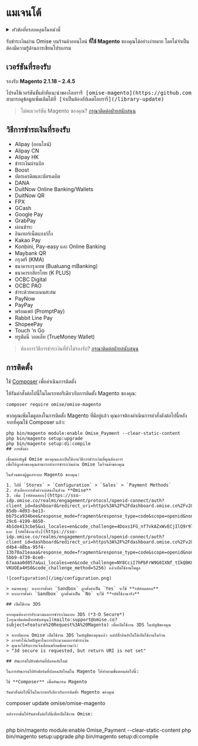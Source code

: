 ---
---
# แมเจนโต้

<details>
  <summary><em>หัวข้อที่ครอบคลุมในหน้านี้</em></summary>

- [เวอร์ชันที่รองรับ](#เวอร์ชันที่รองรับ)
- [วิธีการชำระเงินที่รองรับ](#วิธีการชำระเงินที่รองรับ)
- [การติดตั้ง](#การติดตั้ง)
- [การตั้งค่า](#การตั้งค่า)
  - [เปิดใช้งาน 3DS](#เปิดใช้งาน-3ds)
- [อัปเกรดเป็นแบบฟอร์มความปลอดภัยใหม่](#อัปเกรดเป็นแบบฟอร์มความปลอดภัยใหม่)
- [เปิดใช้งานแบบฟอร์มความปลอดภัยสำหรับการชำระเงิน](#เปิดใช้งานแบบฟอร์มความปลอดภัยสำหรับการชำระเงิน)
- [การปรับแต่ง](#การปรับแต่ง)
- [ฝ่ายสนับสนุน](#ฝ่ายสนับสนุน)

</details>

รับชำระเงินผ่าน Omise บนร้านค้าออนไลน์ **ที่ใช้ Magento** ของคุณได้อย่างง่ายดาย โดยไม่จำเป็นต้องมีความรู้ด้านการเขียนโปรแกรม

## เวอร์ชันที่รองรับ

รองรับ **Magento 2.1.18 – 2.4.5**

<pre>
โปรดใช้เวอร์ชันขั้นต่ำที่แนะนำของไลบรารี [omise-magento](https://github.com/omise/omise-magento/)  
สามารถดูข้อมูลเพิ่มเติมได้ที่ [จำเป็นต้องอัปเดตไลบรารี](/library-update)
</pre>

> ไม่พบเวอร์ชัน Magento ของคุณ? [กรุณาติดต่อฝ่ายสนับสนุน](mailto:support@omise.co?subject=Feature%20Request%3A%20Magento)

## วิธีการชำระเงินที่รองรับ

- Alipay (ออนไลน์)  
- Alipay CN  
- Alipay HK  
- ชำระเงินผ่านบิล  
- Boost  
- บัตรเครดิตและบัตรเดบิต  
- DANA  
- DuitNow Online Banking/Wallets  
- DuitNow QR  
- FPX  
- GCash  
- Google Pay  
- GrabPay  
- ผ่อนชำระ  
- อินเทอร์เน็ตแบงก์กิ้ง  
- Kakao Pay  
- Konbini, Pay-easy และ Online Banking  
- Maybank QR  
- กรุงศรี (KMA)  
- ธนาคารกรุงเทพ (Bualuang mBanking)  
- ธนาคารกสิกรไทย (K PLUS)  
- OCBC Digital  
- OCBC PAO  
- ชำระด้วยคะแนนสะสม  
- PayNow  
- PayPay  
- พร้อมเพย์ (PromptPay)  
- Rabbit Line Pay  
- ShopeePay  
- Touch 'n Go  
- ทรูมันนี่ วอลเล็ท (TrueMoney Wallet)


> ต้องการวิธีการชำระเงินที่ยังไม่รองรับ? [กรุณาติดต่อฝ่ายสนับสนุน](mailto:support@omise.co?subject=Feature%20Request%3A%20Magento)

## การติดตั้ง

ใช้ [Composer](/getcomposer.org/) เพื่อดำเนินการติดตั้ง

ให้รันคำสั่งต่อไปนี้ในไดเรกทอรีเดียวกับการติดตั้ง Magento ของคุณ:

```
composer require omise/omise-magento
```
หากคุณเพิ่มโมดูลลงในการติดตั้ง Magento ที่มีอยู่แล้ว คุณอาจต้องดำเนินการคำสั่งดังต่อไปนี้หลังจากที่คุณใช้ Composer แล้ว:
```
php bin/magento module:enable Omise_Payment --clear-static-content
php bin/magento setup:upgrade
php bin/magento setup:di:compile
## การตั้งค่า

เชื่อมต่อบัญชี Omise ของคุณและเปิดใช้งานวิธีการชำระเงินที่คุณต้องการ  
เพื่อให้ลูกค้าของคุณสามารถทำการชำระเงินผ่าน Omise ในร้านค้าของคุณ

ในส่วนของผู้ดูแลระบบ Magento ของคุณ:

1. ไปที่ `Stores` > `Configuration` > `Sales` > `Payment Methods`
2. ตัวเลือกการตั้งค่าจะแสดงในส่วน **Omise**
3. เพิ่ม [รหัสทดสอบ](https://sso-idp.omise.co/realms/engagement/protocol/openid-connect/auth?client_id=dashboard&redirect_uri=https%3A%2F%2Fdashboard.omise.co%2Fv2&state=6ec07f63-85db-4d93-be13-bb75ca934bee&response_mode=fragment&response_type=code&scope=openid&nonce=d13c716a-29c6-4199-8650-4b1de413cbe5&ui_locales=en&code_challenge=4Doxs1FG_nf7vkAZxWvECjIlQ9r97Q0T5FA9Iijzx_M&code_challenge_method=S256) และ [รหัสใช้งานจริง](https://sso-idp.omise.co/realms/engagement/protocol/openid-connect/auth?client_id=dashboard&redirect_uri=https%3A%2F%2Fdashboard.omise.co%2Fv2&state=4c173f49-d4b4-48ba-95f4-13b70a21eaaa&response_mode=fragment&response_type=code&scope=openid&nonce=52d7109e-5bb9-4739-8ce0-67aaaa0d057a&ui_locales=en&code_challenge=NY8CciI7hPbFrW9G0IXNf_tIkQ8KODdO-VKUOEa4HS0&code_challenge_method=S256) แล้วเปิดใช้งานโมดูล

![configuration](/img/configuration.png)

> หมายเหตุ: หากการตั้งค่า `Sandbox` ถูกตั้งค่าเป็น `Yes` จะใช้ **รหัสทดสอบ**  
> หากการตั้งค่า `Sandbox` ถูกตั้งค่าเป็น `No` จะใช้ **รหัสใช้งานจริง**

## เปิดใช้งาน 3DS

หากคุณต้องการประมวลผลการชำระเงินแบบ 3DS (*3-D Secure*)  
[กรุณาติดต่อฝ่ายสนับสนุน](mailto:support@omise.co?subject=Feature%20Request%3A%20Magento) เพื่อเปิดใช้งาน 3DS ในบัญชีของคุณ

> หากทีมงาน Omise เปิดใช้งาน 3DS ในบัญชีของคุณแล้ว แต่ปลั๊กอินยังไม่ได้เปิดใช้งานในร้าน  
> อาจทำให้เกิดปัญหาในการประมวลผลการชำระเงิน  
> คุณจะได้รับการแจ้งเตือนพร้อมข้อความว่า:  
> "3d secure is requested, but return URI is not set"

## อัพเกรดไปยังฟอร์มที่ปลอดภัยใหม่

ในการอัพเกรดไปยังฟอร์มที่ปลอดภัยใหม่ใน Magento ให้ทำตามขั้นตอนต่อไปนี้:

ใช้ **Composer** เพื่ออัพเกรด Magento

รันคำสั่งต่อไปนี้ในไดเรกทอรีเดียวกับการติดตั้ง Magento ของคุณ

```
composer update omise/omise-magento

```
หลังจากนั้นให้รันคำสั่งต่อไปนี้เพื่อเปิดใช้งาน Omise:


```
php bin/magento module:enable Omise_Payment --clear-static-content
php bin/magento setup:upgrade
php bin/magento setup:di:compile
```
